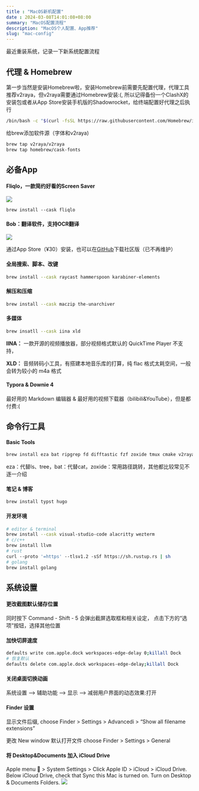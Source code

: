 ```yaml
---
title : "MacOS新机配置"
date : 2024-03-08T14:01:08+08:00
summary: "MacOS配置流程"
description: "MacOS个人配置、App推荐"
slug: "mac-config"
---
```


最近重装系统，记录一下新系统配置流程

## 代理 & Homebrew
第一步当然是安装Homebrew啦，安装Homebrew前需要先配置代理，代理工具推荐v2raya，但v2raya需要通过Homebrew安装:(,
所以记得备份一个ClashX的安装包或者从App Store安装手机版的Shadowrocket，给终端配置好代理之后执行
```sh
/bin/bash -c "$(curl -fsSL https://raw.githubusercontent.com/Homebrew/install/HEAD/install.sh)"
```
给brew添加软件源（字体和v2raya)
```sh
brew tap v2raya/v2raya
brew tap homebrew/cask-fonts
```
## 必备App
#### Fliqlo，一款简约好看的Screen Saver
![](./sc.png)

```
brew install --cask fliqlo
```

#### Bob：翻译软件，支持OCR翻译
![](./bob.png)


通过App Store（¥30）安装，也可以在[GitHub](https://github.com/ripperhe/Bob)下载社区版（已不再维护）

#### 全局搜索、脚本、改键
```sh
brew install --cask raycast hammerspoon karabiner‐elements
```

#### 解压和压缩
```sh
brew install --cask maczip the‐unarchiver
```

#### 多媒体
```sh
brew insatll --cask iina xld
```
**IINA：** 一款开源的视频播放器，部分视频格式默认的 QuickTime Player 不支持，

**XLD：** 音频转码小工具，有搭建本地音乐库的打算，纯 flac 格式太耗空间，一般会转为较小的 m4a 格式

#### Typora & Downie 4

最好用的 Markdown 编辑器 & 最好用的视频下载器（bilibili&YouTube），但是都付费:(

## 命令行工具
#### Basic Tools
```sh
brew install eza bat ripgrep fd difftastic fzf zoxide tmux cmake v2raya
```
eza：代替ls、tree，bat：代替cat，zoxide：常用路径跳转，其他都比较常见不逐一介绍
#### 笔记 & 博客
```sh
brew install typst hugo
```

#### 开发环境
```sh
# editor & terminal
brew install --cask visual‐studio‐code alacritty wezterm
# c/c++
brew install llvm
# rust
curl ‐‐proto '=https' ‐‐tlsv1.2 ‐sSf https://sh.rustup.rs | sh
# golang
brew install golang
```

## 系统设置
#### 更改截图默认储存位置
同时按下 Command - Shift - 5 会弹出截屏选取框和相关设定， 点击下方的“选项”按钮，选择其他位置

#### 加快切屏速度
```sh
defaults write com.apple.dock workspaces‐edge‐delay 0;killall Dock
# 恢复默认
defaults delete com.apple.dock workspaces‐edge‐delay;killall Dock
```

#### 关闭桌面切换动画
系统设置 –> 辅助功能 –> 显示 –> 减弱用户界面的动态效果:打开

####  Finder 设置
显示文件后缀, choose Finder > Settings > Advancedi > “Show all filename extensions”

更改 New window 默认打开文件 choose Finder > Settings > General
#### 将 Desktop&Documents 加入 iCloud Drive
Apple menu  > System Settings > Click Apple ID > iCloud > iCloud Drive. Below iCloud Drive, check that Sync this Mac is turned on. Turn on Desktop & Documents Folders.
![](./icloud.png)
